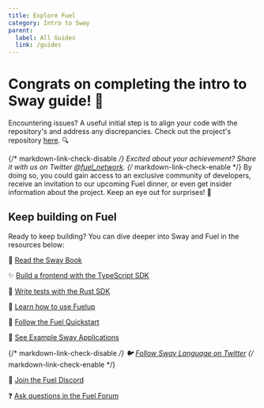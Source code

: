 ```yaml
---
title: Explore Fuel
category: Intro to Sway
parent:
  label: All Guides
  link: /guides
---
```


# Congrats on completing the intro to Sway guide! 🎉

Encountering issues? A useful initial step is to align your code with the repository's and address any discrepancies. Check out the project's repository [here](https://github.com/FuelLabs/intro-to-sway/tree/main). 🔍

{/* markdown-link-check-disable */}
Excited about your achievement? Share it with us on Twitter [@fuel_network](https://twitter.com/fuel_network).
{/* markdown-link-check-enable */}
By doing so, you could gain access to an exclusive community of developers, receive an invitation to our upcoming Fuel dinner, or even get insider information about the project.
Keep an eye out for surprises! 👀

## Keep building on Fuel

Ready to keep building? You can dive deeper into Sway and Fuel in the resources below:

📘 [Read the Sway Book](/docs/sway/)

✨ [Build a frontend with the TypeScript SDK](/docs/fuels-ts/)

🦀 [Write tests with the Rust SDK](/docs/fuels-rs/)

🔧 [Learn how to use Fuelup](/docs/fuelup/)

🏃‍ [Follow the Fuel Quickstart](/guides/quickstart/)

📖 [See Example Sway Applications](https://github.com/FuelLabs/sway-applications)

{/* markdown-link-check-disable */}
🐦 [Follow Sway Language on Twitter](https://twitter.com/SwayLang)
{/* markdown-link-check-enable */}

👾 [Join the Fuel Discord](https://discord.com/invite/xfpK4Pe)

❓ [Ask questions in the Fuel Forum](https://forum.fuel.network/)
